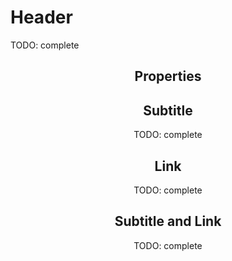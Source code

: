 

<Meta title="Atoms/Header" component={Header} />

# Header

TODO: complete

<Preview>
  <Story name="default" parameters={{ decorators: [withKnobs, withA11y] }}>
    <Header  
      titleText={text("titleText", "Title")}
      subtitleText={text("subtitleText", "Subtitle")}
      linkText={text("linkText","Link")}
      linkHref={text("linkHref","http://www.tiendanube.com")} /> 
  </Story>
</Preview>

## Properties

<Props of={Header} />

## Subtitle

TODO: complete

<Preview withToolbar>
  <Story name="with subtitle">
    <Header titleText="Title" subtitleText="Subtitle" />
  </Story>
</Preview>

## Link

TODO: complete

<Preview withToolbar>
  <Story name="with link">
    <Header
      titleText="Title"
      linkText="Link"
      linkHref="http://www.tiendanube.com"
    />
  </Story>
</Preview>

## Subtitle and Link

TODO: complete

<Preview withToolbar>
  <Story name="with subtitle and link">
    <Header
      titleText="Title"
      subtitleText="Subtitle"
      linkText="Link"
      linkHref="http://www.tiendanube.com"
    />
  </Story>
</Preview>
